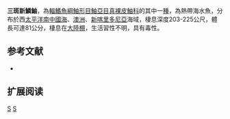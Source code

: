 {{Speciesbox 
| genus = Neocentropogon
| species = trimaculatus
| status = NE
| status_system = IUCN3.1
| authority = [[Chan|Chan]], 1966
| synonyms = 
}}
'''三斑新鱗鮋'''，為[[輻鰭魚綱|輻鰭魚綱]][[鮋形目|鮋形目]][[鮋亞目|鮋亞目]][[真裸皮鮋科|真裸皮鮋科]]的其中一[[種|種]]，為熱帶海水魚，分布於西[[太平洋|太平洋]][[南中國海|南中國海]]、[[澳洲|澳洲]]、[[新喀里多尼亞|新喀里多尼亞]]海域，棲息深度203-225公尺，體長可達81公分，棲息在[[大陸棚|大陸棚]]，生活習性不明，具有毒性。
==参考文献==
*{{FishBase_species|genus=Neocentropogon|species=trimaculatus|year=2014|month=5}}

== 扩展阅读 ==
{{refbegin}}
{{wikispecies-inline|Neocentropogon trimaculatus|三斑新鱗鮋}}
{{refend}}
{{Taxonbar|from=Q1906031}}

[[Category:有毒魚類|S]]
[[Category:新鱗鮋屬|S]]


{{鮋形目小作品}}